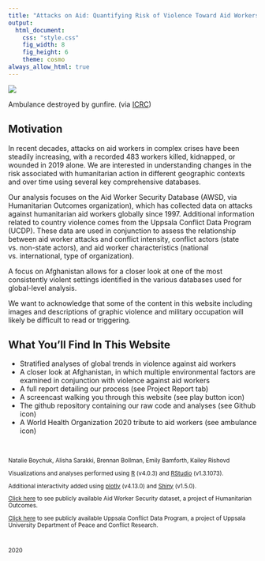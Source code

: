 ```yaml
---
title: "Attacks on Aid: Quantifying Risk of Violence Toward Aid Workers in Global Humanitarian Settings"
output: 
  html_document:
    css: "style.css"
    fig_width: 8
    fig_height: 6
    theme: cosmo
always_allow_html: true
---
```


![](IMAGES/ambulance_icrc.jpg)


Ambulance destroyed by gunfire. (via [ICRC](https://www.icrc.org/sites/default/files/styles/document_main/public/document/image/150730-hcid-ambulance-shot-image-01.jpg))




## Motivation

In recent decades, attacks on aid workers in complex crises have been steadily increasing, with a recorded 483 workers killed, kidnapped, or wounded in 2019 alone. We are interested in understanding changes in the risk associated with humanitarian action in different geographic contexts and over time using several key comprehensive databases. 

Our analysis focuses on the Aid Worker Security Database (AWSD, via Humanitarian Outcomes organization), which has collected data on attacks against humanitarian aid workers globally since 1997. Additional information related to country violence comes from the Uppsala Conflict Data Program (UCDP). These data are used in conjunction to assess the relationship between aid worker attacks and conflict intensity, conflict actors (state vs. non-state actors), and aid worker characteristics (national vs. international, type of organization). 

A focus on Afghanistan allows for a closer look at one of the most consistently violent settings identified in the various databases used for global-level analysis. 

We want to acknowledge that some of the content in this website including images and descriptions of graphic violence and military occupation will likely be difficult to read or triggering.
 
## What You'll Find In This Website

 * Stratified analyses of global trends in violence against aid workers
 * A closer look at Afghanistan, in which multiple environmental factors are examined in conjunction with violence against aid workers
 * A full report detailing our process (see Project Report tab)
 * A screencast walking you through this website (see play button icon)
 * The github repository containing our raw code and analyses (see Github icon)
 * A World Health Organization 2020 tribute to aid workers (see ambulance icon)

<br>

<small>
  

  Natalie Boychuk, Alisha Sarakki, Brennan Bollman, Emily Bamforth, Kailey Rishovd
</p>

<p style="text-align: center;">
Visualizations and analyses performed using <a href="https://www.r-project.org/about.html">R</a> (v4.0.3) and <a href="https://rstudio.com">RStudio</a> (v1.3.1073). <br>

<p style="text-align: center;">
Additional interactivity added using <a href="https://plot.ly/">plotly</a> (v4.13.0) and <a href="https://shiny.rstudio.com/">Shiny</a> (v1.5.0). <br>

<p style="text-align: center;">
<a href="https://aidworkersecurity.org/">Click here</a> to see publicly available Aid Worker Security dataset, a project of Humanitarian Outcomes. 

<p style="text-align: center;">
<a href="https://ucdp.uu.se/">Click here</a> to see publicly available Uppsala Conflict Data Program, a project of Uppsala University Department of Peace and Conflict Research. 

<br>

2020


